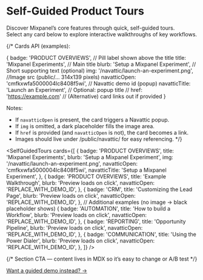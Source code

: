 
# Self-Guided Product Tours

Discover Mixpanel’s core features through quick, self-guided tours.  
Select any card below to explore interactive walkthroughs of key workflows.   

{/*
  Cards API (examples):

  {
    badge: 'PRODUCT OVERVIEWS',            // Pill label shown above the title
    title: 'Mixpanel Experiments',         // Main title
    blurb: 'Setup a Mixpanel Experiment',  // Short supporting text (optional)
    img: '/navattic/launch-an-experiment.png', //Image src (public/… 314x139 pixels)
    navatticOpen: 'cmfkxwfa5000004lc8408f5wi', // Navattic demo id (popup)
    navatticTitle: 'Launch an Experiment',     // Optional: popup title
    // href: 'https://example.com'        // (Alternative) card links out if provided
  }

  Notes:
  - If `navatticOpen` is present, the card triggers a Navattic popup.
  - If `img` is omitted, a dark placeholder fills the image area.
  - If `href` is provided (and `navatticOpen` is not), the card becomes a link.
  - Images should live under /public/navattic/ for easy referencing.
*/}

<SelfGuidedTours
  cards={[
    {
      badge: 'PRODUCT OVERVIEWS',
      title: 'Mixpanel Experiments',
      blurb: 'Setup a Mixpanel Experiment',
      img: '/navattic/launch-an-experiment.png',
      navatticOpen: 'cmfkxwfa5000004lc8408f5wi',
      navatticTitle: 'Setup a Mixpanel Experiment',
    },
    {
      badge: 'PRODUCT OVERVIEWS',
      title: 'Example Walkthrough',
      blurb: 'Preview loads on click',
      navatticOpen: 'REPLACE_WITH_DEMO_ID',
    },
    {
      badge: 'CRM',
      title: 'Customizing the Lead Page',
      blurb: 'Preview loads on click',
      navatticOpen: 'REPLACE_WITH_DEMO_ID',
    },
    // Additional examples (no image → black placeholder shows)
    {
      badge: 'AUTOMATION',
      title: 'How to build a Workflow',
      blurb: 'Preview loads on click',
      navatticOpen: 'REPLACE_WITH_DEMO_ID',
    },
    {
      badge: 'REPORTING',
      title: 'Opportunity Pipeline',
      blurb: 'Preview loads on click',
      navatticOpen: 'REPLACE_WITH_DEMO_ID',
    },
    {
      badge: 'COMMUNICATION',
      title: 'Using the Power Dialer',
      blurb: 'Preview loads on click',
      navatticOpen: 'REPLACE_WITH_DEMO_ID',
    },
  ]}
/>

{/* Section CTA — content lives in MDX so it’s easy to change or A/B test */}
<div style={{ textAlign: 'center', marginTop: '28px' }}>
  <a
    href="https://mixpanel.com/contact-us/sales/"
    className="sgt-cta"
    style={{
      display: 'inline-flex',
      alignItems: 'center',
      gap: '8px',
      fontWeight: 600,
      fontSize: '15px',
      padding: '10px 14px',
      borderRadius: '10px',
      border: '1px solid rgb(139, 92, 246)',
      color: 'var(--sgt-title)',
      background: 'var(--sgt-card-bg)',
      textDecoration: 'none',
      boxShadow: '0 4px 16px rgba(0,0,0,.12)',
      transition: 'transform .2s ease, box-shadow .2s ease, background .2s ease',
    }}
  >
    Want a guided demo instead?
    <span aria-hidden>→</span>
  </a>
</div>

<style jsx global>{`
  /* CTA interactions reuse component look & feel */
  .sgt-cta:hover {
    transform: translateY(-1px);
    box-shadow: 0 8px 20px rgba(139, 92, 246, 0.18);
    background: rgba(139, 92, 246, 0.08);
  }
  .sgt-cta:focus-visible {
    outline: 2px solid rgb(139, 92, 246);
    outline-offset: 3px;
    border-radius: 10px;
  }
`}</style>
